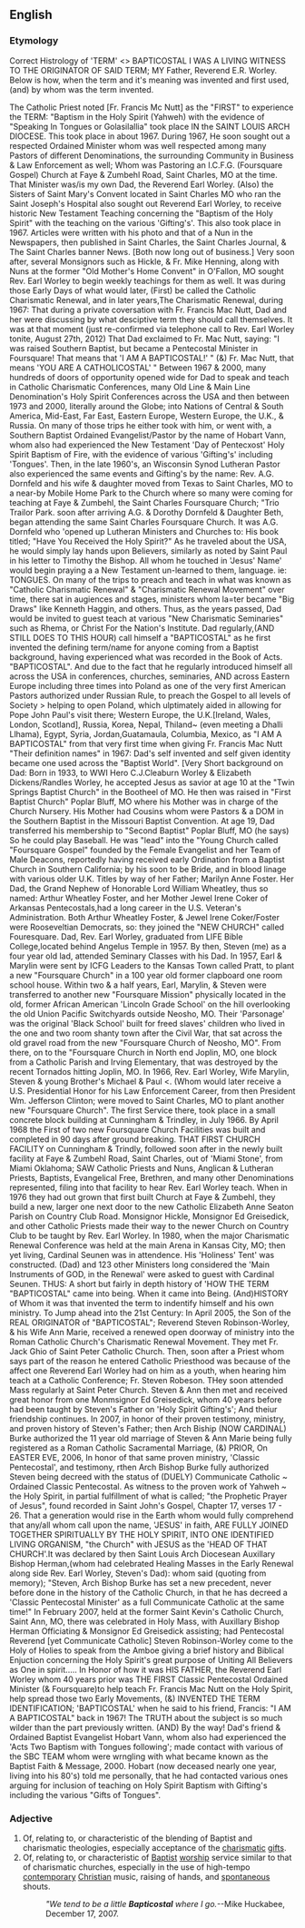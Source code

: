 ==English==
{{wikipedia}}
===Etymology===
{{blend|Baptist|Pentecostal}} 
Correct Histrology of 'TERM' <> BAPTICOSTAL
I WAS A LIVING WITNESS TO THE ORIGINATOR OF SAID TERM; MY Father, Reverend E.R. Worley. Below is how, when the term and it's meaning was invented and first used, (and) by whom was the term invented.

The Catholic Priest noted [Fr. Francis Mc Nutt] as the "FIRST" to experience the TERM: "Baptism in the Holy Spirit (Yahweh) with the evidence of "Speaking In Tongues or Golasilallia" took place IN the SAINT LOUIS ARCH DIOCESE. This took place in about 1967. During 1967, He soon sought out a respected Ordained Minister whom was well respected among many Pastors of different Denominations, the surrounding Community in Business & Law Enforcement as well; Whom was Pastoring an I.C.F.G. (Foursquare Gospel) Church at Faye & Zumbehl Road, Saint Charles, MO at the time. That Minister was/is my own Dad, the Reverend Earl Worley. (Also) the Sisters of Saint Mary's Convent located in Saint Charles MO who ran the Saint Joseph's Hospital also sought out Reverend Earl Worley, to receive historic New Testament Teaching concerning the "Baptism of the Holy Spirit" with the teaching on the various 'Gifting's'. This also took place in 1967. Articles were written with his photo and that of a Nun in the Newspapers, then published in Saint Charles, the Saint Charles Journal, & The Saint Charles banner News. [Both now long out of business.] Very soon after, several Monsignors such as Hickle, & Fr. Mike Henning, along with Nuns at the former "Old Mother's Home Convent" in O'Fallon, MO sought Rev. Earl Worley to begin weekly teachings for them as well. It was during those Early Days of what would later, (First) be called the Catholic Charismatic Renewal, and in later years,The Charismatic Renewal, during 1967: That during a private coversation with Fr. Francis Mac Nutt, Dad and her were discussing by what desciptive term they should call themselves. It was at that moment (just re-confirmed via telephone call to Rev. Earl Worley tonite, August 27th, 2012) That Dad exclaimed to Fr. Mac Nutt, saying: "I was raised Southern Baptist, but became a Pentecostal Minister in Foursquare! That means that 'I AM A BAPTICOSTAL!' " (&) Fr. Mac Nutt, that means 'YOU ARE A CATHOLICOSTAL' " Between 1967 & 2000, many hundreds of doors of opportunity opened wide for Dad to speak and teach in Catholic Charismatic Conferences, many Old Line & Main Line Denomination's Holy Spirit Conferences across the USA and then between 1973 and 2000, literally around the Globe; into Nations of Central & South America, Mid-East, Far East, Eastern Europe, Western Europe, the U.K., & Russia. On many of those trips he either took with him, or went with, a Southern Baptist Ordained Evangelist/Pastor by the name of Hobart Vann, whom also had experienced the New Testament 'Day of Pentecxost' Holy Spirit Baptism of Fire, with the evidence of various 'Gifting's' including 'Tongues'. Then, in the late 1960's, an Wisconsin Synod Lutheran Pastor also experienced the same events and Gifting's by the name: Rev. A.G. Dornfeld and his wife & daughter moved from Texas to Saint Charles, MO to a near-by Mobile Home Park to the Church where so many were coming for teaching at Faye & Zumbehl, the Saint Charles Foursquare Church; "Trio Trailor Park. soon after arriving A.G. & Dorothy Dornfeld & Daughter Beth, began attending the same Saint Charles Foursquare Church. It was A.G. Dornfeld who 'opened up Lutheran Ministers and Churches to: His book titled; "Have You Received the Holy Spirit?" As he traveled about the USA, he would simply lay hands upon Believers, similarly as noted by Saint Paul in his letter to Timothy the Bishop. All whom he touched in 'Jesus' Name' would begin praying a a New Testament un-learned to them, language. ie: TONGUES. On many of the trips to preach and teach in what was known as "Catholic Charismatic Renewal" & "Charismatic Renewal Movement" over time, there sat in augiences and stages, ministers whom la=ter became "Big Draws" like Kenneth Haggin, and others. Thus, as the years passed, Dad would be invited to guest teach at various "New Charismatic Seminaries" such as Rhema,  or Christ For the Nation's Institute. Dad regularly,(AND STILL DOES TO THIS HOUR) call himself a "BAPTICOSTAL" as he first invented the defining term/name for anyone coming from a Baptist background, having experienced what was recorded in the Book of Acts. "BAPTICOSTAL". And due to the fact that he regularly introduced himself all across the USA in conferences, churches, seminaries, AND across Eastern Europe including three times into Poland as one of the very first American Pastors authorized under Russian Rule, to preach the Gospel to all levels of Society > helping to open Poland, which ulptimately aided in allowing for Pope John Paul's visit there; Western Europe, the U.K.[Ireland, Wales, London, Scotland], Russia, Korea, Nepal, Thiland~ (even meeting a Dhalli Llhama), Egypt, Syria, Jordan,Guatamaula, Columbia, Mexico, as "I AM A BAPTICOSTAL" from that very first time when giving Fr. Francis Mac Nutt "Their definition names" in 1967: Dad's self invented and self given identity became one used across the "Baptist World". [Very Short background on Dad: Born in 1933, to WWI Hero C.J.Cleaburn Worley & Elizabeth Dickens/Randles Worley, he accepted Jesus as savior at age 10 at the "Twin Springs Baptist Church" in the Bootheel of MO. He then was raised in "First Baptist Church" Poplar Bluff, MO where his Mother was in charge of the Church Nursery. His Mother had Cousins whom were Pastors & a DOM in the Southern Baptist in the Missouri Baptist Convention. At age 19, Dad transferred his membership to "Second Baptist" Poplar Bluff, MO (he says) So he could play Baseball. He was "lead" into the "Young Church called "Foursquare Gospel" founded by the Female Evangelist and her Team of Male Deacons, reportedly having received early Ordination from a Baptist Church in Southern California; by his soon to be Bride, and in blood linage with various older U.K. Titles by way of her Father; Marilyn Anne Foster. Her Dad, the Grand Nephew of Honorable Lord William Wheatley, thus so named: Arthur Wheatley Foster, and her Mother Jewel Irene Coker of Arkansas Pentecostals,had a long career in the U.S. Veteran's Administration. Both Arthur Wheatley Foster, & Jewel Irene Coker/Foster were Rooseveltian Democrats, so: they joined the "NEW CHURCH" called Fouresquare. Dad, Rev. Earl Worley, graduated from LIFE Bible College,located behind Angelus Temple in 1957. By then, Steven (me) as a four year old lad, attended Seminary Classes with his Dad. In 1957, Earl & Marylin were sent by ICFG Leaders to the Kansas Town called Pratt, to plant a new "Foursquare Church" in a 100 year old former clapboard one room school house. Within two & a half years, Earl, Marylin, & Steven were transferred to another new "Foursquare Mission" physically located in the old, former African American 'Lincoln Grade School' on the hill overlooking the old Union Pacific Switchyards outside Neosho, MO. Their 'Parsonage' was the original 'Black School' built for freed slaves' children who lived in the one and two room shanty town after the Civil War, that sat across the old gravel road from the new "Foursquare Church of Neosho, MO". From there, on to the "Foursquare Church in North end Joplin, MO, one block from a Catholic Parish and Irving Elementary, that was destroyed by the recent Tornados hitting Joplin, MO. In 1966, Rev. Earl Worley, Wife Marylin, Steven & young Brother's Michael & Paul <. (Whom would later receive a U.S. Presidential Honor for his Law Enforcement Career, from then President Wm. Jefferson Clinton; were moved to Saint Charles, MO to plant another new "Foursquare Church". The first Service there, took place in a small concrete block building at Cunningham & Trindley, in July 1966. By April 1968 the First of two new Foursquare Church Facilities was built and completed in 90 days after ground breaking. THAT FIRST CHURCH FACILITY on Cunningham & Trindly, followed soon after in the newly built facility at Faye & Zumbehl Road, Saint Charles, out of 'Miami Stone', from Miami Oklahoma; SAW Catholic Priests and Nuns, Anglican & Lutheran Priests, Baptists, Evangelical Free, Brethren, and many other Denominations represented, filing into that facility to hear Rev. Earl Worley teach. When in 1976 they had out grown that first built Church at Faye & Zumbehl, they build a new, larger one next door to the new Catholic Elizabeth Anne Seaton Parish on Country Club Road. Monsignor Hickle, Monsignor Ed Greisedick, and other Catholic Priests made their way to the newer Church on Country Club to be taught by Rev. Earl Worley. In 1980, when the major Charismatic Renewal Conference was held at the main Arena in Kansas City, MO; then yet living, Cardinal Seunen was in attendence. His 'Holiness' Tent' was constructed. (Dad) and 123 other Ministers long considered the 'Main Instruments of GOD, in the Renewal' were asked to guest with Cardinal Seunen. THUS: A short but fairly in depth history of 'HOW THE TERM "BAPTICOSTAL" came into being. When it came into Being. (And)HISTORY of Whom it was that invented the term to indentify himself and his own ministry.  To Jump ahead into the 21st Century: In April 2005, the Son of the REAL ORIGINATOR of "BAPTICOSTAL"; Reverend Steven Robinson-Worley, & his Wife Ann Marie, received a renewed open doorway of ministry into the Roman Catholic Church's Charismatic Renewal Movement. They met Fr. Jack Ghio of Saint Peter Catholic Church. Then, soon after a Priest whom says part of the reason he entered Catholic Priesthood was because of the affect one Reverend Earl Worley had on him as a youth, when hearing him teach at a Catholic Conference; Fr. Steven Robeson. THey soon attended Mass regularly at Saint Peter Church. Steven & Ann then met and received great honor from one Monmsignor Ed Greisedick, whom 40 years before had been taught by Steven's Father on 'Holy Spirit Gifting's'; And theiur friendship continues. In  2007, in honor of their proven testimony, ministry, and proven history of Steven's Father; then Arch Biship (NOW CARDINAL) Burke authorized the 11 year old marriage of Steven & Ann Marie being fully registered as a Roman Catholic Sacramental Marriage, (&) PRIOR, On EASTER EVE, 2006, In honor of that same proven ministry, 'Classic Pentecostal', and testimony, rthen Arch Bishop Burke fully authorized Steven being decreed with the status of (DUELY) Communicate Catholic ~ Ordained Classic Pentecostal. As witness to the proven work of Yahweh ~ the Holy Spirit, in partial fulfillment of what is called; "the Prophetic Prayer of Jesus", found recorded in Saint John's Gospel, Chapter 17, verses 17 - 26. That a generation would rise in the Earth whom would fully comprehend that any/all whom call upon the name, 'JESUS' in faith, ARE FULLY JOINED TOGETHER SPIRITUALLY BY THE HOLY SPIRIT, INTO ONE IDENTIFIED LIVING ORGANISM, "the Church" with JESUS as the 'HEAD OF THAT CHURCH'.It was declared by then Saint Louis Arch Diocesean Auxillary Bishop Herman,(whom had celebrated Healing Masses in the Early Renewal along side Rev. Earl Worley, Steven's Dad): whom said (quoting from memory); "Steven, Arch Bishop Burke has set a new precedent, never before done in the history of the Catholic Church, in that he has decreed a 'Classic Pentecostal Minister' as a full Communicate Catholic at the same time!" In February 2007, held at the former Saint Kevin's Catholic Church, Saint Ann, MO, there was celebrated in Holy Mass, with Auxillary Bishop Herman Officiating & Monsignor Ed Greisedick assisting; had Pentecostal Reverend [yet Communicate Catholic] Steven Robinson-Worley come to the Holy of Holies to speak from the Amboe giving a brief history and Biblical Enjuction concerning the Holy Spirit's great purpose of Uniting All Believers as One in spirit..... In Honor of how it was HIS FATHER, the Reverend Earl Worley whom 40 years prior was THE FIRST Classic Pentecostal Ordained Minister (& Foursquare)to help teach Fr. Francis Mac Nutt on the Holy Spirit, help spread those two Early Movements, (&) INVENTED THE TERM IDENTIFICATION; 'BAPTICOSTAL' when he said to his friend, Francis: "I AM A BAPTICOSTAL" back in 1967! The TRUTH about the subject is so much wilder than the part previously written. (AND) By the way! Dad's friend & Ordained Baptist Evangelist Hobart Vann, whom also had experienced the 'Acts Two Baptism with Tongues following'; made contact with various of the SBC TEAM whom were wrngling with what became known as the Baptist Faith & Message, 2000. Hobart (now deceased nearly one year, living into his 80's) told me personally, that he had contacted various ones arguing for inclusion of teaching on Holy Spirit Baptism with Gifting's including the various "Gifts of Tongues".

===Adjective===
{{en-adj}}

# Of, relating to, or characteristic of the blending of Baptist and charismatic theologies, especially acceptance of the [[charismatic]] [[gifts]].
# Of, relating to, or characteristic of [[Baptist]] [[worship]] service similar to that of charismatic churches, especially in the use of high-tempo [[contemporary]] [[Christian]] music, raising of hands, and [[spontaneous]] shouts. 
#: ''"We tend to be a little '''Bapticostal''' where I go.''--Mike Huckabee, December 17, 2007.